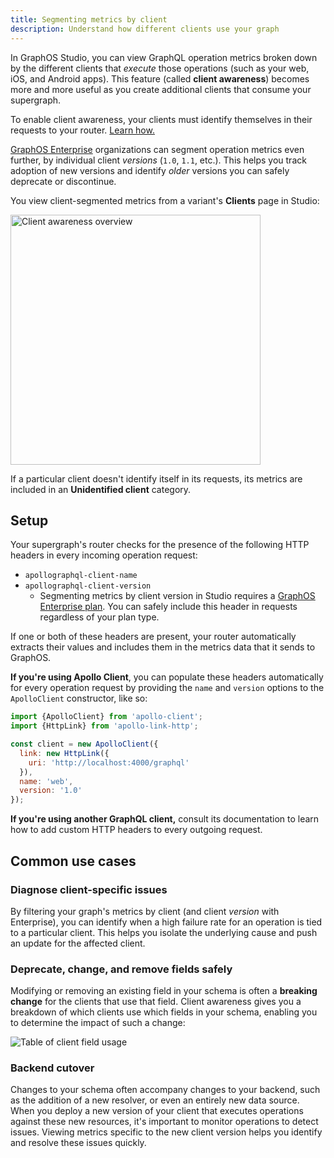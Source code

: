 ```yaml
---
title: Segmenting metrics by client
description: Understand how different clients use your graph
---
```


In GraphOS Studio, you can view GraphQL operation metrics broken down by the different clients that _execute_ those operations (such as your web, iOS, and Android apps). This feature (called **client awareness**) becomes more and more useful as you create additional clients that consume your supergraph.

<Note>

To enable client awareness, your clients must identify themselves in their requests to your router. [Learn how.](#setup)

</Note>

[GraphOS Enterprise](https://www.apollographql.com/pricing) organizations can segment operation metrics even further, by individual client _versions_ (`1.0`, `1.1`, etc.). This helps you track adoption of new versions and identify _older_ versions you can safely deprecate or discontinue.

You view client-segmented metrics from a variant's **Clients** page in Studio:

<img
  src="../img/client-awareness/overview.jpg"
  className="screenshot"
  alt="Client awareness overview"
  width="400"
/>

<Note>

If a particular client doesn't identify itself in its requests, its metrics are included in an **Unidentified client** category.

</Note>

## Setup

Your supergraph's router checks for the presence of the following HTTP headers in every incoming operation request:

- `apollographql-client-name`
- `apollographql-client-version`
  - Segmenting metrics by client version in Studio requires a [GraphOS Enterprise plan](https://www.apollographql.com/pricing). You can safely include this header in requests regardless of your plan type.

If one or both of these headers are present, your router automatically extracts their values and includes them in the metrics data that it sends to GraphOS.

**If you're using Apollo Client**, you can populate these headers automatically for every operation request by providing the `name` and `version` options to the `ApolloClient` constructor, like so:

```js {8-9}
import {ApolloClient} from 'apollo-client';
import {HttpLink} from 'apollo-link-http';

const client = new ApolloClient({
  link: new HttpLink({
    uri: 'http://localhost:4000/graphql'
  }),
  name: 'web',
  version: '1.0'
});
```

**If you're using another GraphQL client,** consult its documentation to learn how to add custom HTTP headers to every outgoing request.

## Common use cases

### Diagnose client-specific issues

By filtering your graph's metrics by client (and client _version_ with Enterprise), you can identify when a high failure rate for an operation is tied to a particular client. This helps you isolate the underlying cause and push an update for the affected client.

### Deprecate, change, and remove fields safely

Modifying or removing an existing field in your schema is often a **breaking change** for the clients that use that field. Client awareness gives you a breakdown of which clients use which fields in your schema, enabling you to determine the impact of such a change:

<img
  src="../img/client-awareness/field-usage.png"
  className="screenshot"
  alt="Table of client field usage"
/>

### Backend cutover

Changes to your schema often accompany changes to your backend, such as the addition of a new resolver, or even an entirely new data source. When you deploy a new version of your client that executes operations against these new resources, it's important to monitor operations to detect issues. Viewing metrics specific to the new client version helps you identify and resolve these issues quickly.
